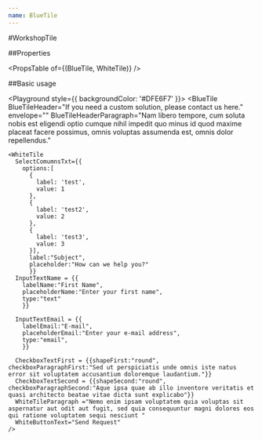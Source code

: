 ```yaml
---
name: BlueTile
---
```



#WorkshopTile

##Properties

<PropsTable of={(BlueTile, WhiteTile)} />

##Basic usage

<Playground style={{ backgroundColor: '#DFE6F7' }}>
  <BlueTile
    BlueTileHeader="If you need a custom solution, please contact us here."
    envelope=""
    BlueTileHeaderParagraph="Nam libero tempore, cum soluta nobis est eligendi optio cumque nihil impedit quo minus id quod maxime placeat facere possimus, omnis voluptas assumenda est, omnis dolor repellendus."
  >
    <WhiteTile
      SelectComumnsTxt={{
        options:[
          {
            label: 'test',
            value: 1
          },
          {
            label: 'test2',
            value: 2
          },
          {
            label: 'test3',
            value: 3
          }],
          label:"Subject",
          placeholder:"How can we help you?"
          }}
      InputTextName = {{
        labelName:"First Name",
        placeholderName:"Enter your first name",
        type:"text"
        }}

      InputTextEmail = {{
        labelEmail:"E-mail",
        placeholderEmail:"Enter your e-mail address",
        type:"email",
        }}

      CheckboxTextFirst = {{shapeFirst:"round", checkboxParagraphFirst:"Sed ut perspiciatis unde omnis iste natus error sit voluptatem accusantium doloremque laudantium."}}
      CheckboxTextSecond = {{shapeSecond:"round", checkboxParagraphSecond:"Aque ipsa quae ab illo inventore veritatis et quasi architecto beatae vitae dicta sunt explicabo"}}
      WhiteTileParagraph ="Nemo enim ipsam voluptatem quia voluptas sit aspernatur aut odit aut fugit, sed quia consequuntur magni dolores eos qui ratione voluptatem sequi nesciunt "
      WhiteButtonText="Send Request"
    />

  </BlueTile>

</Playground>
